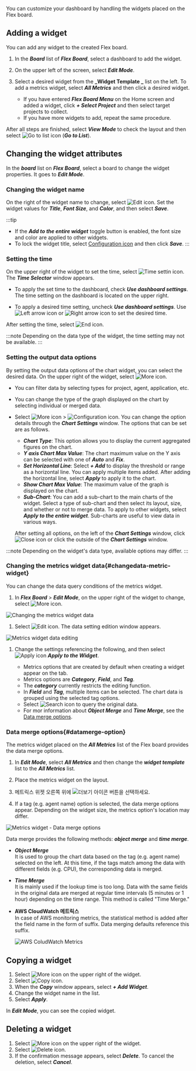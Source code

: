 You can customize your dashboard by handling the widgets placed on the Flex board.

## Adding a widget

You can add any widget to the created Flex board.

1.  In the **_Board_** list of **_Flex Board_**, select a dashboard to add the widget.

2.  On the upper left of the screen, select **_Edit Mode_**.

3.  Select a desired widget from the **_Widget Template _** list on the left. To add a metrics widget, select **_All Metrics_** and then click a desired widget.

    -   If you have entered **_Flex Board Menu_** on the Home screen and added a widget, click **_+ Select Project_** and then select target projects to collect.
    -   If you have more widgets to add, repeat the same procedure.

After all steps are finished, select **_View Mode_** to check the layout and then select ![Go to list icon](/img/ico-exit.svg) (**_Go to List_**).

## Changing the widget attributes

In the **_board_** list on **_Flex Board_**, select a board to change the widget properties. It goes to **_Edit Mode_**.

### Changing the widget name

On the right of the widget name to change, select ![Edit icon](/img/ico-edit.svg). Set the widget values for **_Title_**, **_Font Size_**, and **_Color_**, and then select **_Save_**.

:::tip

-   If the **_Add to the entire widget_** toggle button is enabled, the font size and color are applied to other widgets.
-   To lock the widget title, select [Configuration icon](/img/ico-invisible.svg) and then click **_Save_**.
    :::

### Setting the time

On the upper right of the widget to set the time, select ![Time settin icon](/img/ico-time-set.svg). The **_Time Selector_** window appears.

-   To apply the set time to the dashboard, check **_Use dashboard settings_**. The time setting on the dashboard is located on the upper right.

-   To apply a desired time setting, uncheck **_Use dashboard settings_**. Use ![Left arrow icon](/img/left-arrow.svg) or ![Right arrow icon](/img/right-arrow.svg) to set the desired time.

After setting the time, select ![End icon](/img/ico-close.svg).

:::note
Depending on the data type of the widget, the time setting may not be available.
:::

### Setting the output data options

By setting the output data options of the chart widget, you can select the desired data. On the upper right of the widget, select ![More icon](/img/ico-more.svg).

-   You can filter data by selecting types for project, agent, application, etc.

-   You can change the type of the graph displayed on the chart by selecting individual or merged data.

-   Select ![More icon](/img/ico-more.svg) > ![Configuration icon](/img/ico-setting.svg). You can change the option details through the **_Chart Settings_** window. The options that can be set are as follows.

    -   **_Chart Type_**: This option allows you to display the current aggregated figures on the chart.
    -   **_Y axis Chart Max Value_**: The chart maximum value on the Y axis can be selected with one of **_Auto_** and **_Fix_**.
    -   **_Set Horizontal Line_**: Select **_+ Add_** to display the threshold or range as a horizontal line. You can apply multiple items added. After adding the horizontal line, select **_Apply_** to apply it to the chart.
    -   **_Show Chart Max Value_**: The maximum value of the graph is displayed on the chart.
    -   **_Sub-Chart_**: You can add a sub-chart to the main charts of the widget. Select a type of sub-chart and then select its layout, size, and whether or not to merge data. To apply to other widgets, select **_Apply to the entire widget_**. Sub-charts are useful to view data in various ways.

    After setting all options, on the left of the **_Chart Settings_** window, click ![Close icon](/img/ico-close.svg) or click the outside of the **_Chart Settings_** window.

:::note
Depending on the widget's data type, available options may differ.
:::

### Changing the metrics widget data{#changedata-metric-widget}

You can change the data query conditions of the metrics widget. 

1.  In **_Flex Board_** > **_Edit Mode_**, on the upper right of the widget to change, select ![More icon](/img/ico-more.svg).

  ![Changing the metrics widget data](/img/metric-widget-data.png)

1.  Select ![Edit icon](/img/ico-edit-metric.svg). The data setting edition window appears.

  ![Metrics widget data editing](/img/metric-edit-window.png)

1.  Change the settings referencing the following, and then select ![Apply icon](/img/left-arrow.svg) **_Apply to the Widget_**.

    -   Metrics options that are created by default when creating a widget appear on the tab.
    -   Metrics options are **_Category_**, **_Field_**, and **_Tag_**.
    -   The **_category_** currently restricts the editing function.
    -   In **_Field_** and **_Tag_**, multiple items can be selected. The chart data is grouped using the selected tag options.
    -   Select ![Search icon](/img/ico-btn-search.png) to query the original data.
    -   For mor information about **_Object Merge_** and **_Time Merge_**, see the [Data merge options](#datamerge-option).  

### Data merge options{#datamerge-option}

The metrics widget placed on the **_All Metrics_** list of the Flex board provides the data merge options.

1.  In **_Edit Mode_**, select **_All Metrics_** and then change the **_widget template_** list to the **_All Metrics_** list.

2.  Place the metrics widget on the layout.

3.  메트릭스 위젯 오른쪽 위에 ![더보기 아이콘](/img/ico-more.svg) 버튼을 선택하세요.

4.  If a tag (e.g. agent name) option is selected, the data merge options appear. Depending on the widget size, the metrics option's location may differ.

![Metrics widget - Data merge options](/img/flexboard-datamerge.png)

Data merge provides the following methods: **_object merge_** and **_time merge_**.

-   **_Object Merge_**<br/>
    It is used to group the chart data based on the tag (e.g. agent name) selected on the left. At this time, if the tags match among the data with different fields (e.g. CPU), the corresponding data is merged.

-   **_Time Merge_**<br/>
    It is mainly used if the lookup time is too long. Data with the same fields in the original data are merged at regular time intervals (5 minutes or 1 hour) depending on the time range. This method is called "Time Merge."

-   **AWS CloudWatch 메트릭스**<br/>
    In case of AWS monitoring metrics, the statistical method is added after the field name in the form of suffix. Data merging defaults reference this suffix.

    ![AWS ColudWatch Metrics](/img/blog_12.png)

## Copying a widget

1.  Select ![More icon](/img/ico-more.svg) on the upper right of the widget. 
2.  Select ![Copy icon](/img/ico-copy.svg).
3.  When the **_Copy_** window appears, select **_+ Add Widget_**.
4.  Change the widget name in the list.
5.  Select **_Apply_**.

In **_Edit Mode_**, you can see the copied widget.

## Deleting a widget

1.  Select ![More icon](/img/ico-more.svg) on the upper right of the widget. 
2.  Select ![Delete icon](/img/ico-remove.svg).
3.  If the confirmation message appears, select **_Delete_**. To cancel the deletion, select **_Cancel_**.
